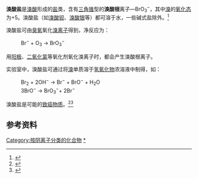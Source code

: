 {{Chembox
| Verifiedfields = changed
| Watchedfields = changed
| verifiedrevid = 459983083
| ImageFile1 = Bromate anion.svg
| ImageFile2 = Bromate-3D-vdW.png
| ImageSize =
| ImageCaption = 溴酸根离子的[[空间填充模型|空间填充模型]]
| IUPACName =
| PIN =
|Section1={{Chembox Identifiers
| ChemSpiderID_Ref = {{chemspidercite|correct|chemspider}}
| ChemSpiderID = 76658
| StdInChI_Ref = {{stdinchicite|correct|chemspider}}
| StdInChI = 1S/BrHO3/c2-1(3)4/h(H,2,3,4)/p-1
| StdInChIKey_Ref = {{stdinchicite|correct|chemspider}}
| StdInChIKey = SXDBWCPKPHAZSM-UHFFFAOYSA-M
| CASNo_Ref = {{cascite|changed|??}}
| CASNo = 15541-45-4
| PubChem = 84979
| ChEMBL_Ref = {{ebicite|changed|EBI}}
| ChEMBL = 1161635
| ChEBI_Ref = {{ebicite|correct|EBI}}
| ChEBI = 29223
| SMILES = [O-] [Br+2]([O-])[O-]
}}
|Section2={{Chembox Properties
| Formula = BrO<sub>3</sub><sup>−</sup>
| MolarMass =
| Appearance =
| Solubility =
| ConjugateAcid = [[溴酸|溴酸]]}}
|Section3={{Chembox Hazards
| MainHazards =
| FlashPt =
| AutoignitionPt = }}
}}
'''溴酸盐'''是[[溴酸|溴酸]]形成的[[盐|盐]]类，含有[[三角锥|三角锥]]型的'''溴酸根'''离子—BrO<sub>3</sub><sup>−</sup>，其中[[溴|溴]]的[[氧化态|氧化态]]为+5。溴酸盐（如[[溴酸钡|溴酸钡]]、[[溴酸银|溴酸银]]等）都可溶于水，一些碱式盐除外。<ref>{{cite book | last=Prescott | first=A.B. | last2=Johnson | first2=O.C. | title=Qualitative Chemical Analysis: A Guide in Qualitative Work, with Data for Analytical Operations and Laboratory Methods in Inorganic Chemistry | publisher=D. Van Nostrand Company | year=1901 | url=https://books.google.com.hk/books?id=9t8JAAAAIAAJ | access-date=2021-11-27 | page=349 | archive-date=2021-11-27 | archive-url=https://web.archive.org/web/20211127021313/https://books.google.com.hk/books?id=9t8JAAAAIAAJ | dead-url=no }}</ref>

溴酸盐可由[[臭氧|臭氧]]氧化[[溴离子|溴离子]]得到，净反应为：
:Br<sup>−</sup> + O<sub>3</sub> → BrO<sub>3</sub><sup>−</sup>

用[[阳极|阳极]]、[[二氧化氯|二氧化氯]]等氧化剂氧化溴离子时，都会产生溴酸根离子。

实验室中，溴酸盐可通过将[[溴|溴]]单质溶于[[氢氧化物|氢氧化物]]浓溶液中制得，如：
:Br<sub>2</sub> + 2OH<sup>−</sup> → Br<sup>−</sup> + BrO<sup>−</sup> + H<sub>2</sub>O
:3BrO<sup>−</sup> → BrO<sub>3</sub><sup>−</sup>+ 2Br<sup>−</sup>

溴酸盐是可能的[[致癌物质|致癌物质]]。<ref>{{cite web
 |url= http://www.inchem.org/documents/iarc/vol73/73-17.html
 |work= [[International_Agency_for_Research_on_Cancer|International Agency for Research on Cancer]]: Summaries and Evaluations
 |title= Potassium Bromate (Group 2B)
 |publisher= [[Canadian_Centre_for_Occupational_Health_and_Safety|Canadian Centre for Occupational Health and Safety]]
 |accessdate= 2008-03-09
 |archive-date= 2017-06-30
 |archive-url= https://web.archive.org/web/20170630115347/http://www.inchem.org/documents/iarc/vol73/73-17.html
 |dead-url= no
 }}</ref><ref>{{cite journal
 |url= http://www.pubmedcentral.nih.gov/articlerender.fcgi?tool=pubmed&pubmedid=2269236
 |title= Toxicity and carcinogenicity of potassium bromate--a new renal carcinogen
 |journal= [[Environmental_Health_Perspectives|Environmental Health Perspectives]]
 |volume= 87
 |pages= 309–335
 |accessdate= 2008-03-09
 |doi= 10.2307/3431039
 |author= Kurokawa, Yuji
|date=July 1990}}</ref>

==参考资料==
{{reflist}}

{{溴酸盐}}

[[Category:按阴离子分类的化合物|Category:按阴离子分类的化合物]]
[[Category:溴酸盐|*]]